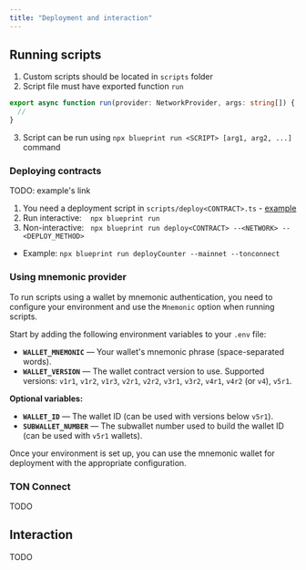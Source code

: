 ```yaml
---
title: "Deployment and interaction"
---
```


## Running scripts

1. Custom scripts should be located in `scripts` folder
2. Script file must have exported function `run`
```ts
export async function run(provider: NetworkProvider, args: string[]) {
  //
}
```
3. Script can be run using `npx blueprint run <SCRIPT> [arg1, arg2, ...]` command

### Deploying contracts

TODO: example's link
1. You need a deployment script in `scripts/deploy<CONTRACT>.ts` - [example](/example/scripts/deployCounter.ts)
2. Run interactive: &nbsp;&nbsp; `npx blueprint run`
3. Non-interactive: &nbsp; `npx blueprint run deploy<CONTRACT> --<NETWORK> --<DEPLOY_METHOD>`
  * Example: `npx blueprint run deployCounter --mainnet --tonconnect`

### Using mnemonic provider

To run scripts using a wallet by mnemonic authentication, you need to configure your environment and use the `Mnemonic` option when running scripts.

Start by adding the following environment variables to your `.env` file:
* **`WALLET_MNEMONIC`** — Your wallet's mnemonic phrase (space-separated words).
* **`WALLET_VERSION`** — The wallet contract version to use. Supported versions: `v1r1`, `v1r2`, `v1r3`, `v2r1`, `v2r2`, `v3r1`, `v3r2`, `v4r1`, `v4r2` (or `v4`), `v5r1`.

**Optional variables:**
* **`WALLET_ID`** — The wallet ID (can be used with versions below `v5r1`).
* **`SUBWALLET_NUMBER`** — The subwallet number used to build the wallet ID (can be used with `v5r1` wallets).

Once your environment is set up, you can use the mnemonic wallet for deployment with the appropriate configuration.

### TON Connect

TODO

## Interaction

TODO
